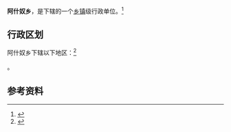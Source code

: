 {{中国乡级行政区|63/21/27/209/000}}

'''阿什奴乡'''，是{{PRC admin/fullname|63/21/27/209/000|3}}下辖的一个[[乡镇|乡镇]]级行政单位。<ref>{{PRC admin/ref sgc|{{PRC admin/parent|63/21/27/209/000}}}}</ref>

== 行政区划 ==

阿什奴乡下辖以下地区：<ref>{{PRC admin/ref sgc|63/21/27/209/000}}</ref>

{{PRC admin/children|63/21/27/209/000}}。

== 参考资料 ==

{{reflist}}

{{行政区划小作品}}
{{PRC admin/navcat|63/21/27/209/000}}
